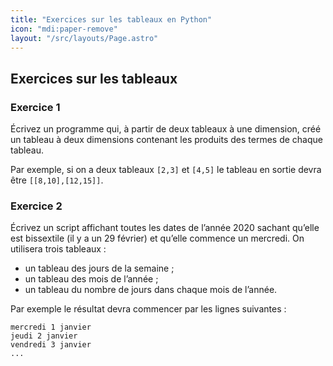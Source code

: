 ```yaml
---
title: "Exercices sur les tableaux en Python"
icon: "mdi:paper-remove"
layout: "/src/layouts/Page.astro"
---
```


## Exercices sur les tableaux

### Exercice 1

Écrivez un programme qui, à partir de deux tableaux à une dimension, créé un
tableau à deux dimensions contenant les produits des termes de chaque tableau.

Par exemple, si on a deux tableaux `[2,3]` et `[4,5]` le tableau en sortie
devra être `[[8,10],[12,15]]`.

### Exercice 2

Écrivez un script affichant toutes les dates de l’année 2020 sachant qu’elle
est bissextile (il y a un 29 février) et qu’elle commence un mercredi. On
utilisera trois tableaux :
- un tableau des jours de la semaine ;
- un tableau des mois de l’année ;
- un tableau du nombre de jours dans chaque mois de l’année.

Par exemple le résultat devra commencer par les lignes suivantes :

```
mercredi 1 janvier
jeudi 2 janvier
vendredi 3 janvier
...
```
